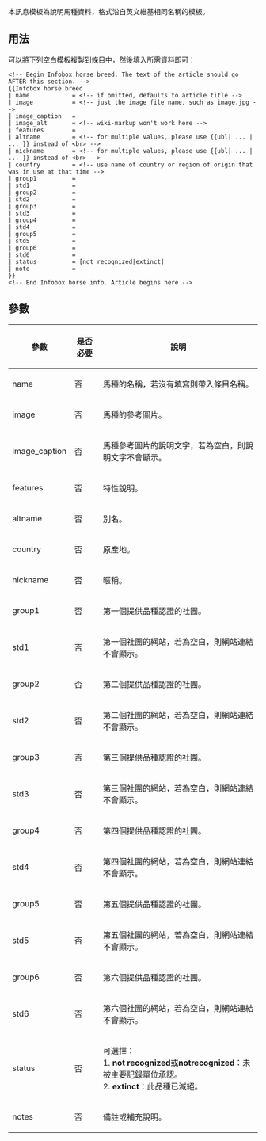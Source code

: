 <includeonly><!-- 在這裡加入模板的保護標識 --></includeonly><noinclude>{{template doc page viewed directly}}</noinclude>
<!-- 在本行下編輯模板說明 -->

本訊息模板為說明馬種資料，格式沿自英文維基相同名稱的模板。

== 用法 ==
可以將下列空白模板複製到條目中，然後填入所需資料即可：
<pre style="overflow: auto;">
<!-- Begin Infobox horse breed. The text of the article should go AFTER this section. -->
{{Infobox horse breed
| name            = <!-- if omitted, defaults to article title -->
| image           = <!-- just the image file name, such as image.jpg -->
| image_caption   = 
| image_alt       = <!-- wiki-markup won't work here -->
| features        = 
| altname         = <!-- for multiple values, please use {{ubl| ... | ... }} instead of <br> -->
| nickname        = <!-- for multiple values, please use {{ubl| ... | ... }} instead of <br> -->
| country         = <!-- use name of country or region of origin that was in use at that time -->
| group1          = 
| std1            = 
| group2          = 
| std2            = 
| group3          = 
| std3            = 
| group4          = 
| std4            = 
| group5          = 
| std5            = 
| group6          = 
| std6            = 
| status          = [not recognized|extinct]
| note            = 
}}
<!-- End Infobox horse info. Article begins here -->
</pre>

== 參數 ==
{| class="wikitable"
! 參數
! 是否必要
! 說明
|-
| name
| 否
| 馬種的名稱，若沒有填寫則帶入條目名稱。
|-
| image
| 否
| 馬種的參考圖片。
|-
| image_caption
| 否
| 馬種參考圖片的說明文字，若<image>為空白，則說明文字不會顯示。
|-
| features
| 否
| 特性說明。
|-
| altname
| 否
| 別名。
|-
| country
| 否
| 原產地。
|-
| nickname
| 否
| 暱稱。
|-
| group1
| 否
| 第一個提供品種認證的社團。
|-
| std1
| 否
| 第一個社團的網站，若<group1>為空白，則網站連結不會顯示。
|-
| group2
| 否
| 第二個提供品種認證的社團。
|-
| std2
| 否
| 第二個社團的網站，若<group2>為空白，則網站連結不會顯示。
|-
| group3
| 否
| 第三個提供品種認證的社團。
|-
| std3
| 否
| 第三個社團的網站，若<group3>為空白，則網站連結不會顯示。
|-
| group4
| 否
| 第四個提供品種認證的社團。
|-
| std4
| 否
| 第四個社團的網站，若<group4>為空白，則網站連結不會顯示。
|-
| group5
| 否
| 第五個提供品種認證的社團。
|-
| std5
| 否
| 第五個社團的網站，若<group5>為空白，則網站連結不會顯示。
|-
| group6
| 否
| 第六個提供品種認證的社團。
|-
| std6
| 否
| 第六個社團的網站，若<group6>為空白，則網站連結不會顯示。
|-
| status
| 否
| 可選擇：<br/>1. '''not recognized'''或'''notrecognized'''：未被主要記錄單位承認。<br/>2. '''extinct'''：此品種已滅絕。
|-
| notes
| 否
| 備註或補充說明。
|}


<includeonly>
<!-- 本行下加入模板的分類 -->
{{DEFAULTSORT:Horse}}
[[Category:动物信息框模板|{{PAGENAME}}]]

</includeonly>